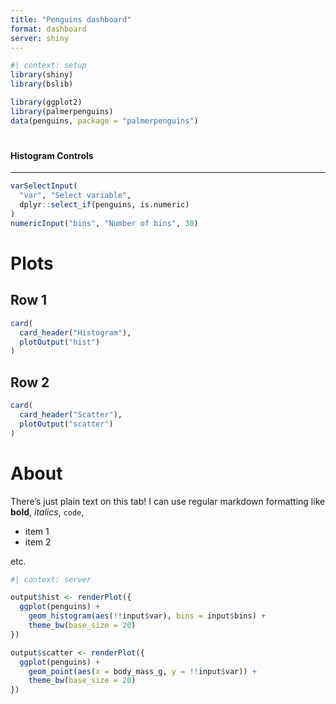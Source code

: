 ```yaml
---
title: "Penguins dashboard"
format: dashboard
server: shiny
---
```



```r
#| context: setup
library(shiny)
library(bslib)

library(ggplot2)
library(palmerpenguins)
data(penguins, package = "palmerpenguins")
```

#  {.sidebar}

#### Histogram Controls

------------------------------------------------------------------------

```r
varSelectInput(
  "var", "Select variable",
  dplyr::select_if(penguins, is.numeric)
)
numericInput("bins", "Number of bins", 30)
```

# Plots

## Row 1 {height="60%"}

```r
card(
  card_header("Histogram"),
  plotOutput("hist")
)
```

## Row 2 {height="40%"}

```r
card(
  card_header("Scatter"),
  plotOutput("scatter")
)
```

# About

There's just plain text on this tab!
I can use regular markdown formatting like **bold**, *italics*, `code`,

-   item 1
-   item 2

etc.


```r
#| context: server

output$hist <- renderPlot({
  ggplot(penguins) +
    geom_histogram(aes(!!input$var), bins = input$bins) +
    theme_bw(base_size = 20)
})

output$scatter <- renderPlot({
  ggplot(penguins) +
    geom_point(aes(x = body_mass_g, y = !!input$var)) +
    theme_bw(base_size = 20)
})
```
